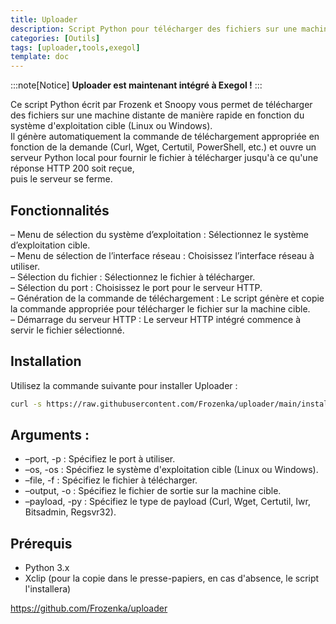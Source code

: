 ---
title: Uploader
description: Script Python pour télécharger des fichiers sur une machine distante de manière rapide en fonction du système d'exploitation cible (Linux ou Windows).
categories: [Outils]
tags: [uploader,tools,exegol]
template: doc
---

:::note[Notice]
**Uploader est maintenant intégré à Exegol !**
:::

Ce script Python écrit par Frozenk et Snoopy vous permet de télécharger des fichiers sur une machine distante de manière rapide en fonction du système d'exploitation cible (Linux ou Windows).  
Il génère automatiquement la commande de téléchargement appropriée en fonction de la demande (Curl, Wget, Certutil, PowerShell, etc.) et ouvre un serveur Python local pour fournir le fichier à télécharger jusqu'à ce qu'une réponse HTTP 200 soit reçue,  
puis le serveur se ferme.

## Fonctionnalités

– Menu de sélection du système d’exploitation : Sélectionnez le système d’exploitation cible.  
– Menu de sélection de l’interface réseau : Choisissez l’interface réseau à utiliser.  
– Sélection du fichier : Sélectionnez le fichier à télécharger.  
– Sélection du port : Choisissez le port pour le serveur HTTP.  
– Génération de la commande de téléchargement : Le script génère et copie la commande appropriée pour télécharger le fichier sur la machine cible.  
– Démarrage du serveur HTTP : Le serveur HTTP intégré commence à servir le fichier sélectionné.

## Installation

Utilisez la commande suivante pour installer Uploader :

```bash wrap frame="terminal" title="Installation"
curl -s https://raw.githubusercontent.com/Frozenka/uploader/main/install.sh | sudo bash
```

## Arguments :

- –port, -p : Spécifiez le port à utiliser.
- –os, -os : Spécifiez le système d'exploitation cible (Linux ou Windows).
- –file, -f : Spécifiez le fichier à télécharger.
- –output, -o : Spécifiez le fichier de sortie sur la machine cible.
- –payload, -py : Spécifiez le type de payload (Curl, Wget, Certutil, Iwr, Bitsadmin, Regsvr32).

## Prérequis

- Python 3.x
- Xclip (pour la copie dans le presse-papiers, en cas d'absence, le script l'installera)

https://github.com/Frozenka/uploader